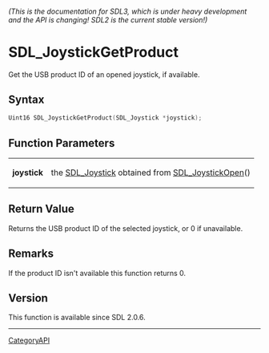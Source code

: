 ====== (This is the documentation for SDL3, which is under heavy development and the API is changing! SDL2 is the current stable version!) ======
= SDL_JoystickGetProduct =

Get the USB product ID of an opened joystick, if available.

== Syntax ==

<syntaxhighlight lang='c'>
Uint16 SDL_JoystickGetProduct(SDL_Joystick *joystick);
</syntaxhighlight>

== Function Parameters ==

{|
|'''joystick'''
|the [[SDL_Joystick]] obtained from [[SDL_JoystickOpen]]()
|}

== Return Value ==

Returns the USB product ID of the selected joystick, or 0 if unavailable.

== Remarks ==

If the product ID isn't available this function returns 0.

== Version ==

This function is available since SDL 2.0.6.

----
[[CategoryAPI]]


